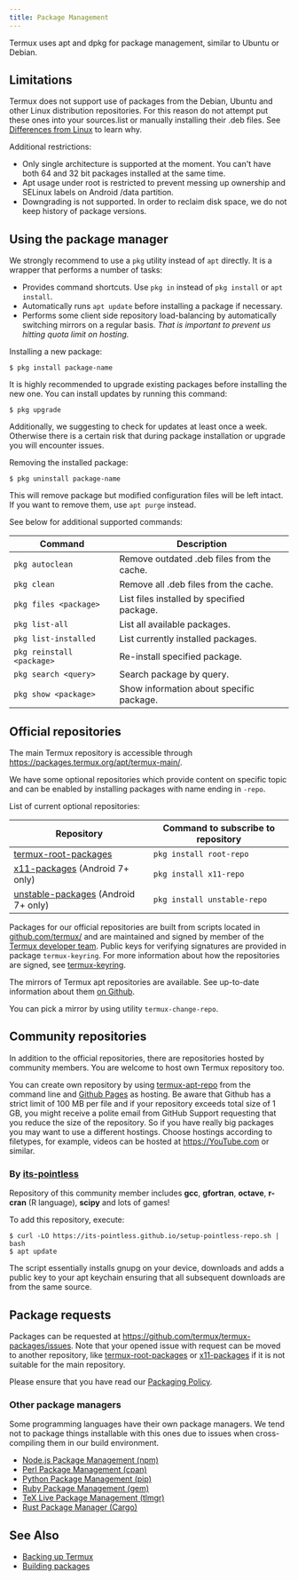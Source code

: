 ```yaml
---
title: Package Management
---
```


Termux uses apt and dpkg for package management, similar to Ubuntu or
Debian.

## Limitations

Termux does not support use of packages from the Debian, Ubuntu and
other Linux distribution repositories. For this reason do not attempt
put these ones into your sources.list or manually installing their .deb
files. See [Differences from Linux](differences-from-linux)
to learn why.

Additional restrictions:

- Only single architecture is supported at the moment. You can't have
  both 64 and 32 bit packages installed at the same time.
- Apt usage under root is restricted to prevent messing up ownership
  and SELinux labels on Android /data partition.
- Downgrading is not supported. In order to reclaim disk space, we do
  not keep history of package versions.

## Using the package manager

We strongly recommend to use a `pkg` utility instead of `apt` directly.
It is a wrapper that performs a number of tasks:

- Provides command shortcuts. Use `pkg in` instead of `pkg install` or
  `apt install`.
- Automatically runs `apt update` before installing a package if
  necessary.
- Performs some client side repository load-balancing by automatically
  switching mirrors on a regular basis. _That is important to prevent
  us hitting quota limit on hosting._

Installing a new package:

```shell
$ pkg install package-name
```

It is highly recommended to upgrade existing packages before installing
the new one. You can install updates by running this command:

```shell
$ pkg upgrade
```

Additionally, we suggesting to check for updates at least once a week.
Otherwise there is a certain risk that during package installation or
upgrade you will encounter issues.

Removing the installed package:

```shell
$ pkg uninstall package-name
```

This will remove package but modified configuration files will be left
intact. If you want to remove them, use `apt purge` instead.

See below for additional supported commands:

| Command                   | Description                                |
| ------------------------- | ------------------------------------------ |
| `pkg autoclean`           | Remove outdated .deb files from the cache. |
| `pkg clean`               | Remove all .deb files from the cache.      |
| `pkg files <package>`     | List files installed by specified package. |
| `pkg list-all`            | List all available packages.               |
| `pkg list-installed`      | List currently installed packages.         |
| `pkg reinstall <package>` | Re-install specified package.              |
| `pkg search <query>`      | Search package by query.                   |
| `pkg show <package>`      | Show information about specific package.   |

## Official repositories

The main Termux repository is accessible through
<https://packages.termux.org/apt/termux-main/>.

We have some optional repositories which provide content on specific
topic and can be enabled by installing packages with name ending in
`-repo`.

List of current optional repositories:

| Repository                                                                         | Command to subscribe to repository |
| ---------------------------------------------------------------------------------- | ---------------------------------- |
| [termux-root-packages](https://github.com/termux/termux-root-packages)             | `pkg install root-repo`            |
| [x11-packages](https://github.com/termux/x11-packages) (Android 7+ only)           | `pkg install x11-repo`             |
| [unstable-packages](https://github.com/termux/unstable-packages) (Android 7+ only) | `pkg install unstable-repo`        |

Packages for our official repositories are built from scripts located in
[github.com/termux/](https://github.com/termux) and are maintained and
signed by member of the [Termux developer
team](https://github.com/orgs/termux/people). Public keys for verifying
signatures are provided in package `termux-keyring`. For more
information about how the repositories are signed, see
[termux-keyring](termux-keyring).

The mirrors of Termux apt repositories are available. See up-to-date
information about them [on
Github](https://github.com/termux/termux-packages/wiki/Mirrors).

You can pick a mirror by using utility `termux-change-repo`.

## Community repositories

In addition to the official repositories, there are repositories hosted
by community members. You are welcome to host own Termux repository too.

You can create own repository by using
[termux-apt-repo](https://github.com/termux/termux-apt-repo) from the
command line and [Github Pages](https://pages.github.com/) as hosting.
Be aware that Github has a strict limit of 100 MB per file and if your
repository exceeds total size of 1 GB, you might receive a polite email
from GitHub Support requesting that you reduce the size of the
repository. So if you have really big packages you may want to use a
different hostings. Choose hostings according to filetypes, for example,
videos can be hosted at <https://YouTube.com> or similar.

### By [its-pointless](https://github.com/its-pointless/its-pointless.github.io)

Repository of this community member includes **gcc**, **gfortran**,
**octave**, **r-cran** (R language), **scipy** and lots of games!

To add this repository, execute:

```shell
$ curl -LO https://its-pointless.github.io/setup-pointless-repo.sh | bash
$ apt update
```

The script essentially installs gnupg on your device, downloads and adds
a public key to your apt keychain ensuring that all subsequent downloads
are from the same source.

## Package requests

Packages can be requested at
https://github.com/termux/termux-packages/issues. Note that your
opened issue with request can be moved to another repository, like
[termux-root-packages](https://github.com/termux/termux-root-packages)
or [x11-packages](https://github.com/termux/x11-packages) if it is not
suitable for the main repository.

Please ensure that you have read our [Packaging
Policy](https://github.com/termux/termux-packages/blob/master/CONTRIBUTING.md#a-note-about-package-requests).

### Other package managers

Some programming languages have their own package managers. We tend not
to package things installable with this ones due to issues when
cross-compiling them in our build environment.

- [Node.js Package Management (npm)](nodejs)
- [Perl Package Management (cpan)](perl)
- [Python Package Management (pip)](python)
- [Ruby Package Management (gem)](ruby)
- [TeX Live Package Management (tlmgr)](tex-live)
- [Rust Package Manager
  (Cargo)](development-environments#rust)

## See Also

- [Backing up Termux](backing-up-termux)
- [Building packages](building-packages)
